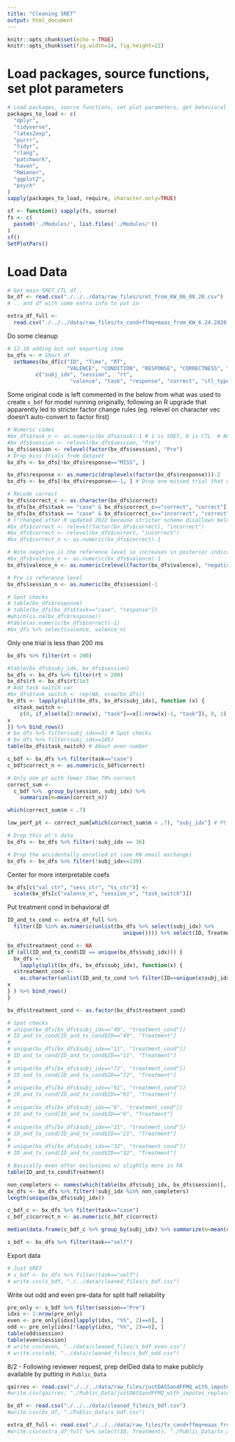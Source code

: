 ```yaml
---
title: "Cleaning SRET"
output: html_document
---
```


```r
knitr::opts_chunk$set(echo = TRUE)
knitr::opts_chunk$set(fig.width=14, fig.height=12)
```

# Load packages, source functions, set plot parameters  

```r
# Load packages, source functions, set plot parameters, get behavioral and DIC dfs   
packages_to_load <- c(
  "dplyr",
  "tidyverse",
  "latex2exp",
  "purrr",
  "tidyr",
  "rlang",
  "patchwork",
  "haven",
  "RWiener",
  "ggplot2",
  "psych"
)
sapply(packages_to_load, require, character.only=TRUE)

sf <- function() sapply(fs, source)
fs <- c(
  paste0('./Modules/', list.files('./Modules/'))  
)
sf()
SetPlotPars()
```

# Load Data  

```r
# Get main SRET_CTL df..
bx_df <- read.csv("./../../data/raw_files/sret_from_KW_06_08_20.csv")
# .. and df with some extra info to put in 

extra_df_full <- 
  read.csv("./../../data/raw_files/tx_cond+ffmq+maas_from_KW_6.24.2020.csv")
```


Do some cleanup  
```r
# 12.10 adding but not exporting item 
bx_dfs <- # Short df
  setNames(bx_df[c("ID", "Time", "RT",  
                   "VALENCE", "CONDITION", "RESPONSE", "CORRECTNESS", "CAPS", "ITEM")], 
         c("subj_idx", "session",  "rt", 
                    "valence", "task", "response", "correct", "ctl_type", "item"))
```


Some original code is left commented in the below from what was used to create `s_bdf` for model running originally,
following an R upgrade that apparently led to stricter factor change rules (eg. relevel on character vec doesn't auto-convert to factor first)  

```r
# Numeric codes 
#bx_dfs$task_n <- as.numeric(bx_dfs$task)-1 # 1 is SRET, 0 is CTL  # No longer needed 
#bx_dfs$session <- relevel(bx_dfs$session, "Pre")
bx_dfs$session <- relevel(factor(bx_dfs$session), "Pre")
# Drop miss trials from dataset
bx_dfs <- bx_dfs[!bx_dfs$response=="MISS", ]
```

```r
bx_dfs$response <- as.numeric(droplevels(factor(bx_dfs$response)))-2
bx_dfs <- bx_dfs[!bx_dfs$response==-1, ] # Drop one missed trial that was labeled -1

# Recode correct 
bx_dfs$correct_c <- as.character(bx_dfs$correct)
bx_dfs[bx_dfs$task == "case" & bx_dfs$correct_c=="correct", "correct"] <- 1
bx_dfs[bx_dfs$task == "case" & bx_dfs$correct_c=="incorrect", "correct"] <- 0
# (^changed after R updated 2022 because stricter scheme disallows below)
#bx_dfs$correct <- relevel(factor(bx_dfs$correct), "incorrect")
#bx_dfs$correct <- relevel(bx_dfs$correct, "incorrect")
#bx_dfs$correct_n <- as.numeric(bx_dfs$correct)-1

# Note negative is the reference level so increases in posterior indicate salutary changes 
#bx_dfs$valence_n <- as.numeric(bx_dfs$valence)-1
bx_dfs$valence_n <- as.numeric(relevel(factor(bx_dfs$valence), "negative"))-1

# Pre is reference level
bx_dfs$session_n <- as.numeric(bx_dfs$session)-1

# Spot checks 
# table(bx_dfs$response)
# table(bx_dfs[bx_dfs$task=="case", "response"])
#which(is.na(bx_dfs$response))
#table(as.numeric(bx_dfs$correct)-1)
#bx_dfs %>% select(valence, valence_n)
```

Only one trial is less than 200 ms  
```r
bx_dfs %>% filter(rt < 200)
```

```r
#table(bx_dfs$subj_idx, bx_dfs$session)
bx_dfs <- bx_dfs %>% filter(rt > 200)
bx_dfs$rt <- bx_dfs$rt/1e3 
# Add task switch var 
#bx_dfs$task_switch <- rep(NA, nrow(bx_dfs))
bx_dfs <- lapply(split(bx_dfs, bx_dfs$subj_idx), function (x) {
  x$task_switch <- 
    c(0, if_else((x[2:nrow(x), "task"]==x[1:nrow(x)-1, "task"]), 0, 1))
x  
}) %>% bind_rows()
# bx_dfs %>% filter(subj_idx==3) # Spot checks
# bx_dfs %>% filter(subj_idx==105)
table(bx_dfs$task_switch) # About even number
```

```r
c_bdf <- bx_dfs %>% filter(task=="case")
c_bdf$correct_n <- as.numeric(c_bdf$correct)

# Only one pt with fewer than 70% correct  
correct_sum <- 
  c_bdf %>%  group_by(session, subj_idx) %>% 
    summarize(m=mean(correct_n))

which(correct_sum$m < .7)

low_perf_pt <- correct_sum[which(correct_sum$m < .7), "subj_idx"] # Pt performing ~ chance at post  

# Drop this pt's data  
bx_dfs <- bx_dfs %>% filter(!subj_idx == 36)

# Drop the accidentally enrolled pt (see KW email exchange)  
bx_dfs <- bx_dfs %>% filter(!subj_idx==139)
```

Center for more interpretable coefs  
```r
bx_dfs[c("val_ctr", "sess_ctr", "ts_ctr")] <- 
  scale(bx_dfs[c("valence_n", "session_n", "task_switch")])
```


Put treatment cond in behavioral df

```r
ID_and_tx_cond <- extra_df_full %>% 
  filter(ID %in% as.numeric(unlist(bx_dfs %>% select(subj_idx) %>% 
                                     unique()))) %>% select(ID, Treatment) %>% arrange(ID)

bx_dfs$treatment_cond <- NA
if (all(ID_and_tx_cond$ID == unique(bx_dfs$subj_idx))) {
  bx_dfs <- 
    lapply(split(bx_dfs, bx_dfs$subj_idx), function(x) {
  x$treatment_cond <- 
    as.character(unlist(ID_and_tx_cond %>% filter(ID==unique(x$subj_idx)) %>% select(Treatment)))
x  
} ) %>% bind_rows()
}

bx_dfs$treatment_cond <- as.factor(bx_dfs$treatment_cond)

# Spot checks
# unique(bx_dfs[bx_dfs$subj_idx=="49", "treatment_cond"])
# ID_and_tx_cond[ID_and_tx_cond$ID=="49", "Treatment"]
# 
# unique(bx_dfs[bx_dfs$subj_idx=="11", "treatment_cond"])
# ID_and_tx_cond[ID_and_tx_cond$ID=="11", "Treatment"]
# 
# unique(bx_dfs[bx_dfs$subj_idx=="72", "treatment_cond"])
# ID_and_tx_cond[ID_and_tx_cond$ID=="72", "Treatment"]
# 
# unique(bx_dfs[bx_dfs$subj_idx=="91", "treatment_cond"])
# ID_and_tx_cond[ID_and_tx_cond$ID=="91", "Treatment"]
# 
# unique(bx_dfs[bx_dfs$subj_idx=="6", "treatment_cond"])
# ID_and_tx_cond[ID_and_tx_cond$ID=="6", "Treatment"]
# 
# unique(bx_dfs[bx_dfs$subj_idx=="21", "treatment_cond"])
# ID_and_tx_cond[ID_and_tx_cond$ID=="21", "Treatment"]
# 
# unique(bx_dfs[bx_dfs$subj_idx=="32", "treatment_cond"])
# ID_and_tx_cond[ID_and_tx_cond$ID=="32", "Treatment"]

# Basically even after exclusions w/ slightly more in FA 
table(ID_and_tx_cond$Treatment)
```


```r
non_completers <- names(which(table(bx_dfs$subj_idx, bx_dfs$session)[, 2]==0))
bx_dfs <- bx_dfs %>% filter(!subj_idx %in% non_completers)
length(unique(bx_dfs$subj_idx))
```

```r
c_bdf_c <- bx_dfs %>% filter(task=="case")
c_bdf_c$correct_n <- as.numeric(c_bdf_c$correct)

median(data.frame(c_bdf_c %>% group_by(subj_idx) %>% summarize(m=mean(correct_n)))$m)
```


```r
s_bdf <- bx_dfs %>% filter(task=="self")
```


Export data  
```r
# Just SRET 
# s_bdf <- bx_dfs %>% filter(task=="self")
# write.csv(s_bdf, "./../data/cleaned_files/s_bdf.csv")
```


Write out odd and even pre-data for split half reliability 
```r
pre_only <- s_bdf %>% filter(session=="Pre")
idxs <- 1:nrow(pre_only) 
even <- pre_only[idxs[lapply(idxs, "%%", 2)==0], ]
odd <- pre_only[idxs[!lapply(idxs, "%%", 2)==0], ]
table(odd$session)
table(even$session)
# write.csv(even, "../data/cleaned_files/s_bdf_even.csv")
# write.csv(odd, "../data/cleaned_files/s_bdf_odd.csv")
```


8/2 - Following reviewer request, prep deIDed data to make publicly available by putting in `Public_Data`   

```r
qairres <- read.csv("./../../data/raw_files/justDASSandFFMQ_with_imputes_replaced_with_999.csv")
#write.csv(qairres, "./Public_Data/justDASSandFFMQ_with_imputes_replaced_with_999.csv")
```
```r
bx_df <- read.csv("./../../data/cleaned_files/s_bdf.csv")
#write.csv(bx_df, "./Public_Data/s_bdf.csv")
```


```r
extra_df_full <- read.csv("./../../data/raw_files/tx_cond+ffmq+maas_from_KW_6.24.2020.csv")
#write.csv(extra_df_full %>% select(ID, Treatment), "./Public_Data/tx_assignments.csv")
```


